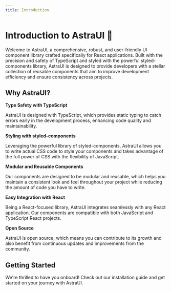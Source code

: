 ```yaml
---
title: Introduction
---
```



<NextSeo
  title="Getting Started with Astra UI Kit"
  description="Learn how to get started with the Astra UI Kit."
/>

# Introduction to AstraUI 🌌

Welcome to AstraUI, a comprehensive, robust, and user-friendly UI component library crafted specifically for React applications. Built with the precision and safety of TypeScript and styled with the powerful styled-components library, AstraUI is designed to provide developers with a stellar collection of reusable components that aim to improve development efficiency and ensure consistency across projects.

## Why AstraUI?

**Type Safety with TypeScript**

AstraUI is designed with TypeScript, which provides static typing to catch errors early in the development process, enhancing code quality and maintainability.

**Styling with styled-components**

Leveraging the powerful library of styled-components, AstraUI allows you to write actual CSS code to style your components and takes advantage of the full power of CSS with the flexibility of JavaScript.

**Modular and Reusable Components**

Our components are designed to be modular and reusable, which helps you maintain a consistent look and feel throughout your project while reducing the amount of code you have to write.

**Easy Integration with React**

Being a React-focused library, AstraUI integrates seamlessly with any React application. Our components are compatible with both JavaScript and TypeScript React projects.

**Open Source**

AstraUI is open source, which means you can contribute to its growth and also benefit from continuous updates and improvements from the community.

## Getting Started

We're thrilled to have you onboard! Check out our installation guide and get started on your journey with AstraUI.
